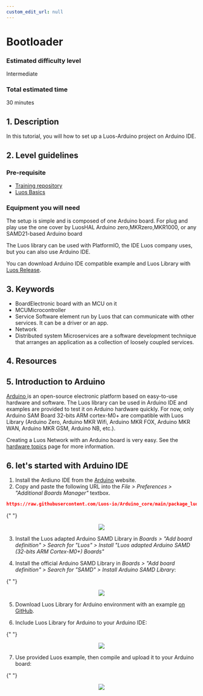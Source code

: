 ```yaml
---
custom_edit_url: null
---
```



# Bootloader

### Estimated difficulty level

Intermediate

### Total estimated time

30 minutes

## 1. Description

In this tutorial, you will how to set up a Luos-Arduino project on Arduino IDE.

## 2. Level guidelines

### Pre-requisite

- [Training repository](https://github.com/Luos-io/Get_started)
- [Luos Basics](/docs/luos-technology/basics)

### Equipment you will need

The setup is simple and is composed of one Arduino board. For plug and play use the one cover by LuosHAL Arduino zero,MKRzero,MKR1000, or any SAMD21-based Arduino board

The Luos library can be used with PlatformIO, the IDE Luos company uses, but you can also use Arduino IDE.

You can download Arduino IDE compatible example and Luos Library with <a href="https://github.com/Luos-io/Luos/releases" target="_blank">Luos Release<IconExternalLink width="10"></IconExternalLink></a>.

## 3. Keywords

- <span className="cust_tooltip">
  	Board<span className="cust_tooltiptext">Electronic board with an MCU on it</span>
  </span>
- <span className="cust_tooltip">
  	MCU<span className="cust_tooltiptext">Microcontroller</span>
  </span>
- <span className="cust_tooltip">
  	Service
  	<span className="cust_tooltiptext">
  		Software element run by Luos that can communicate with other services. It can be a driver or
  		an app.
  	</span>
  </span>
- Network
- <span className="cust_tooltip">
  	Distributed system
  	<span className="cust_tooltiptext">
  		Microservices are a software development technique that arranges an application as a
  		collection of loosely coupled services.
  	</span>
  </span>

## 4. Resources

## 5. Introduction to Arduino

<a href="https://www.arduino.cc/" target="_blank">
	Arduino
	<IconExternalLink width="10" />
</a> is an open-source electronic platform based on easy-to-use hardware and software. The Luos library
can be used in Arduino IDE and examples are provided to test it on Arduino hardware quickly. For now,
only Arduino SAM Board 32-bits ARM cortex-M0+ are compatible with Luos Library (Arduino Zero, Arduino
MKR Wifi, Arduino MKR FOX, Arduino MKR WAN, Arduino MKR GSM, Arduino NB, etc.).

Creating a Luos Network with an Arduino board is very easy. See the [hardware topics](/docs/hardware-consideration) page for more information.

## 6. let's started with Arduino IDE

1.  Install the Ardiuno IDE from the <a href="https://www.arduino.cc/" target="_blank">Arduino<IconExternalLink width="10"></IconExternalLink></a> website.
2.  Copy and paste the following URL into the _File > Preferences > "Additional Boards Manager"_ textbox.

```json
https://raw.githubusercontent.com/Luos-io/Arduino_core/main/package_luos_index.json
```

{" "}

<div align="center">
	<Image src="/img/arduino_board_luos_preferences.png" />
</div>

3.  Install the Luos adapted Arduino SAMD Library in _Boards > "Add board definition" > Search for "Luos" > Install "Luos adapted Arduino SAMD (32-bits ARM Cortex-M0+) Boards"_

4.  Install the official Arduino SAMD Library in _Boards > "Add board definition" > Search for "SAMD" > Install Arduino SAMD Library_:

{" "}

<div align="center">
	<Image src="/img/arduino_Luos_board.png" />
</div>

5.  Download Luos Library for Arduino environment with an example <a href="https://github.com/Luos-io/Luos/releases" target="_blank">on GitHub<IconExternalLink width="10"></IconExternalLink></a>.

6.  Include Luos Library for Arduino to your Arduino IDE:

{" "}

<div align="center">
	<Image src="/img/arduino_include_library.png" />
</div>

7.  Use provided Luos example, then compile and upload it to your Arduino board:

{" "}

<div align="center">
	<Image src="/img/arduino_Luos_example.png" />
</div>
